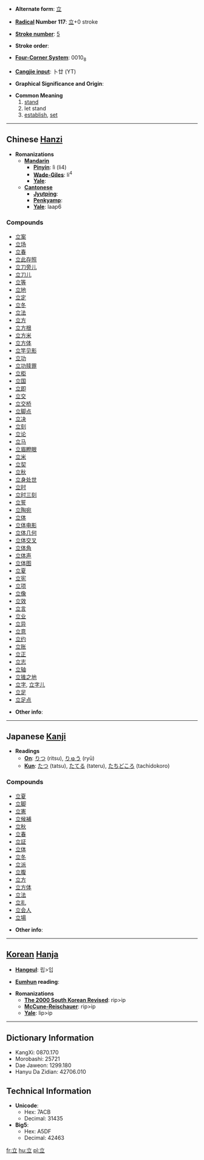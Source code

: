 * '''Alternate form''': [[立]]

* '''[[Wiktionary:Chinese radical index| Radical]] Number 117''': [[Wiktionary:Chinese radical index 立|立]]+0 stroke

* '''[[Wiktionary:Chinese total strokes index|Stroke number]]''': [[Wiktionary:Chinese total strokes index 5|5]]

* '''Stroke order''': 

* '''[[Wiktionary:Chinese four corner index|Four-Corner System]]''': 0010<sub>8</sub>

* '''[[Wiktionary:Chinese Cangjie index|Cangjie input]]''': 卜廿 (YT)

* '''Graphical Significance and Origin''': 

* '''Common Meaning'''
*# [[stand]]
*# let stand
*# [[establish]], [[set]]


----

== Chinese [[Hanzi]] ==

* '''Romanizations'''
** '''[[Mandarin]]'''
*** '''[[Pinyin]]''': lì (li4)
*** '''[[Wade-Giles]]''': li<sup>4</sup>
*** '''[[Yale]]''': 
** '''[[Cantonese]]'''
*** '''[[Jyutping]]''':
*** '''[[Penkyamp]]''': 
*** '''[[Yale]]''': laap6

===Compounds===
*[[立案]]
*[[立场]]
*[[立春]]
*[[立此存照]]
*[[立刀旁儿]]
*[[立刀儿]]
*[[立等]]
*[[立地]]
*[[立定]]
*[[立冬]]
*[[立法]]
*[[立方]]
*[[立方根]]
*[[立方米]]
*[[立方体]]
*[[立竿见影]]
*[[立功]]
*[[立功赎罪]]
*[[立柜]]
*[[立国]]
*[[立即]]
*[[立交]]
*[[立交桥]]
*[[立脚点]]
*[[立决]]
*[[立刻]]
*[[立论]]
*[[立马]]
*[[立眉瞪眼]]
*[[立米]]
*[[立契]]
*[[立秋]]
*[[立身处世]]
*[[立时]]
*[[立时三刻]]
*[[立誓]]
*[[立陶宛]]
*[[立体]]
*[[立体电影]]
*[[立体几何]]
*[[立体交叉]]
*[[立体角]]
*[[立体声]]
*[[立体图]]
*[[立夏]]
*[[立宪]]
*[[立项]]
*[[立像]]
*[[立效]]
*[[立言]]
*[[立业]]
*[[立异]]
*[[立意]]
*[[立约]]
*[[立账]]
*[[立正]]
*[[立志]]
*[[立轴]]
*[[立锥之地]]
*[[立字]], [[立字儿]]
*[[立足]]
*[[立足点]]

* '''Other info''': 

----

== Japanese [[Kanji]] ==

* '''Readings'''
** '''[[On]]''': [[りつ]] (ritsu), [[りゅう]] (ryū)
** '''[[Kun]]''': [[たつ]] (tatsu), [[たてる]] (tateru), [[たちどころ]] (tachidokoro)

===Compounds===
*[[立夏]]
*[[立脚]]
*[[立憲]]
*[[立候補]]
*[[立秋]]
*[[立春]]
*[[立証]]
*[[立体]]
*[[立冬]]
*[[立派]]
*[[立腹]]
*[[立方]]
*[[立方体]]
*[[立法]]
*[[立礼]]
*[[立会人]]
*[[立場]]

* '''Other info''':  

----

== [[Korean]] [[Hanja]] ==

* '''[[Hangeul]]''': 립>입

* '''[[Eumhun]] reading''': 

* '''Romanizations'''
** '''[[The 2000 South Korean Revised Romanization|The 2000 South Korean Revised]]''': rip>ip
** '''[[McCune-Reischauer]]''': rip>ip
** '''[[Yale]]''': lip>ip

----

== Dictionary Information ==

* KangXi: 0870.170
* Morobashi: 25721
* Dae Jaweon: 1299.180
* Hanyu Da Zidian: 42706.010

== Technical Information ==

* '''Unicode''':
** Hex: 7ACB
** Decimal: 31435
* '''Big5''':
** Hex: A5DF
** Decimal: 42463

[[fr:立]]
[[hu:立]]
[[pl:立]]